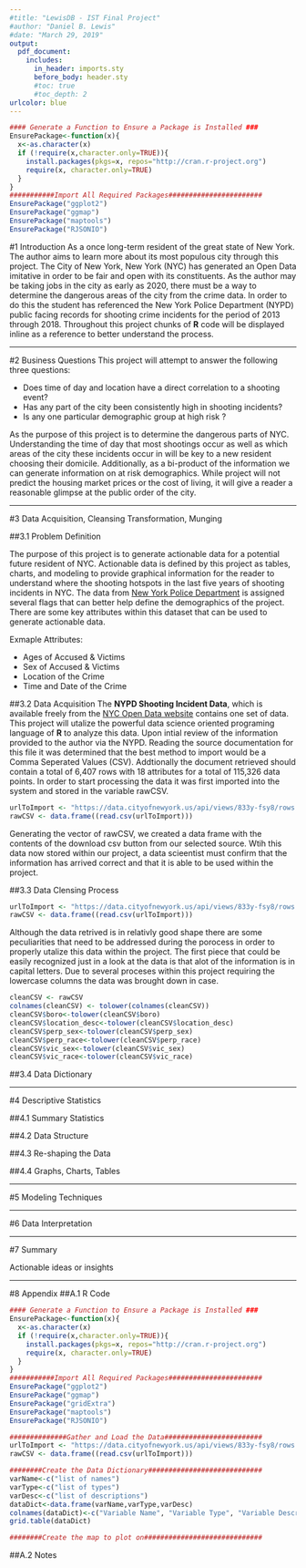 ```yaml
---
#title: "LewisDB - IST Final Project"
#author: "Daniel B. Lewis"
#date: "March 29, 2019"
output: 
  pdf_document:
    includes:
      in_header: imports.sty
      before_body: header.sty
      #toc: true
      #toc_depth: 2
urlcolor: blue
---
```

<!--the above imports all packages for this file as well as defines the table of contents and cover page for the project.-->
```r
#### Generate a Function to Ensure a Package is Installed ###
EnsurePackage<-function(x){
  x<-as.character(x)
  if (!require(x,character.only=TRUE)){
    install.packages(pkgs=x, repos="http://cran.r-project.org")
    require(x, character.only=TRUE)
  }
}
###########Import All Required Packages#######################
EnsurePackage("ggplot2")
EnsurePackage("ggmap")
EnsurePackage("maptools")
EnsurePackage("RJSONIO")
```
<!--this is the main body of the project assignment-->
#1 Introduction
As a once long-term resident of the great state of New York. The author aims to learn more about its most populous city through this project. The City of New York, New York (NYC) has generated an Open Data imitative in order to be fair and open with its constituents. As the author may be taking jobs in the city as early as 2020, there must be a way to determine the dangerous areas of the city from the crime data. In order to do this the student has referenced the New York Police Department (NYPD) public facing records for shooting crime incidents for the period of 2013 through 2018. Throughout this project chunks of **R** code will be displayed inline as a reference to better understand the process.

***
#2 Business Questions
This project will attempt to answer the following three questions:

*	Does time of day and location have a direct correlation to a shooting event?
* Has any part of the city been consistently high in shooting incidents?
* Is any one particular demographic group at high risk ?

As the purpose of this project is to determine the dangerous parts of NYC. Understanding the time of day that most shootings occur as well as which areas of the city these incidents occur in will be key to a new resident choosing their domicile. Additionally, as a bi-product of the information we can generate information on at risk demographics. While project will not predict the housing market prices or the cost of living, it will give a reader a reasonable glimpse at the public order of the city.   

***
#3 Data Acquisition, Cleansing Transformation, Munging

##3.1 Problem Definition

The purpose of this project is to generate actionable data for a potential future resident of NYC. Actionable data is defined by this project as tables, charts, and modeling to provide graphical information for the reader to understand where the shooting hotspots in the last five years of shooting incidents in NYC. The data from [New York Police Department](https://data.cityofnewyork.us/Public-Safety/NYPD-Shooting-Incident-Data-Historic-/833y-fsy8 "NYPD Shooting Incident Data (Historic)") is assigned several flags that can better help define the demographics of the project. There are some key attributes within this dataset that can be used to generate actionable data. 

\pagebreak
Exmaple Attributes:

* Ages of Accused & Victims
* Sex of Accused & Victims
* Location of the Crime
* Time and Date of the Crime

##3.2 Data Acquisition 
The **NYPD Shooting Incident Data**, which is available freely from the [NYC Open Data website](https://opendata.cityofnewyork.us/ "NYC Open Data") contains one set of data. This project will utalize the powerful data science oriented programing language of **R** to analyze this data. Upon intial review of the information provided to the author via the NYPD. Reading the source documentation for this file it was determined that the best method to import would be a Comma Seperated Values (CSV). Addtionally the document retrieved should contain a total of 6,407 rows with 18 attributes for a total of 115,326 data points. In order to start processing the data it was first imported into the system and stored in the variable rawCSV.

```r
urlToImport <- "https://data.cityofnewyork.us/api/views/833y-fsy8/rows.csv?accessType=DOWNLOAD"
rawCSV <- data.frame((read.csv(urlToImport)))
```

Generating the vector of rawCSV, we created a data frame with the contents of the download csv button from our selected source. Wtih this data now stored within our project, a data scieentist must confirm that the information has arrived correct and that it is able to be used within the project.

##3.3 Data Clensing Process
```r
urlToImport <- "https://data.cityofnewyork.us/api/views/833y-fsy8/rows.csv?accessType=DOWNLOAD"
rawCSV <- data.frame((read.csv(urlToImport)))
```
Although the data retrived is in relativly good shape there are some peculiarities that need to be addressed during the porocess in order to properly utalize this data within the project. The first piece that could be easily recognized just in a look at the data is that alot of the information is in capital letters. Due to several proceses within this project requiring the lowercase columns the data was brought down in case. 

```r
cleanCSV <- rawCSV
colnames(cleanCSV) <- tolower(colnames(cleanCSV))
cleanCSV$boro<-tolower(cleanCSV$boro)
cleanCSV$location_desc<-tolower(cleanCSV$location_desc)
cleanCSV$perp_sex<-tolower(cleanCSV$perp_sex)
cleanCSV$perp_race<-tolower(cleanCSV$perp_race)
cleanCSV$vic_sex<-tolower(cleanCSV$vic_sex)
cleanCSV$vic_race<-tolower(cleanCSV$vic_race)
```


##3.4 Data Dictionary

***
#4 Descriptive Statistics

##4.1 Summary Statistics

##4.2 Data Structure

##4.3 Re-shaping the Data

##4.4 Graphs, Charts, Tables

***
#5 Modeling Techniques

***
#6 Data Interpretation

***
#7 Summary

Actionable ideas or insights 

***
#8 Appendix
##A.1 R Code

```r
#### Generate a Function to Ensure a Package is Installed ###
EnsurePackage<-function(x){
  x<-as.character(x)
  if (!require(x,character.only=TRUE)){
    install.packages(pkgs=x, repos="http://cran.r-project.org")
    require(x, character.only=TRUE)
  }
}
###########Import All Required Packages#######################
EnsurePackage("ggplot2")
EnsurePackage("ggmap")
EnsurePackage("gridExtra")
EnsurePackage("maptools")
EnsurePackage("RJSONIO")

##############Gather and Load the Data########################
urlToImport <- "https://data.cityofnewyork.us/api/views/833y-fsy8/rows.csv?accessType=DOWNLOAD"
rawCSV <- data.frame((read.csv(urlToImport)))

########Create the Data Dictionary############################
varName<-c("list of names")
varType<-c("list of types")
varDesc<-c("list of descriptions")
dataDict<-data.frame(varName,varType,varDesc)
colnames(dataDict)<-c("Variable Name", "Variable Type", "Variable Description")
grid.table(dataDict)

########Create the map to plot on#############################
```
##A.2 Notes